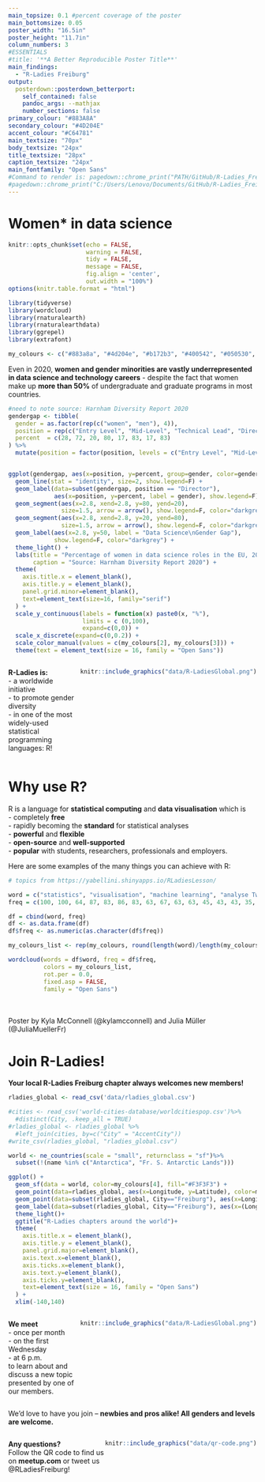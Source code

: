 ```yaml
---
main_topsize: 0.1 #percent coverage of the poster
main_bottomsize: 0.05
poster_width: "16.5in"
poster_height: "11.7in"
column_numbers: 3
#ESSENTIALS
#title: '**A Better Reproducible Poster Title**'
main_findings:
  - "R-Ladies Freiburg" 
output: 
  posterdown::posterdown_betterport:
    self_contained: false
    pandoc_args: --mathjax
    number_sections: false
primary_colour: "#883A8A"
secondary_colour: "#4D204E"
accent_colour: "#C64781"
main_textsize: "70px"
body_textsize: "24px"
title_textsize: "28px"
caption_textsize: "24px"
main_fontfamily: "Open Sans"
#Command to render is: pagedown::chrome_print("PATH/GitHub/R-Ladies_Freiburg_Poster/RLadies_Freiburg_Poster.Rmd"
#pagedown::chrome_print("C:/Users/Lenovo/Documents/GitHub/R-Ladies_Freiburg_Poster/RLadies_Freiburg_Poster.Rmd"))
---
```

# Women* in data science {.mybreak}
```r
knitr::opts_chunk$set(echo = FALSE,
                      warning = FALSE,
                      tidy = FALSE,
                      message = FALSE,
                      fig.align = 'center',
                      out.width = "100%")
options(knitr.table.format = "html") 

library(tidyverse)
library(wordcloud)
library(rnaturalearth)
library(rnaturalearthdata)
library(ggrepel)
library(extrafont)

my_colours <- c("#883a8a", "#4d204e", "#b172b3", "#400542", "#050530", "#40407d", "#69589C", "#5339A0")
```
Even in 2020, **women and gender minorities are vastly underrepresented in data science and technology careers** - despite the fact that women make up **more than 50%** of undergraduate and graduate programs in most countries.  

```r
#need to note source: Harnham Diversity Report 2020
gendergap <- tibble(
  gender = as.factor(rep(c("women", "men"), 4)),
  position = rep(c("Entry Level", "Mid-Level", "Technical Lead", "Director"), each = 2),
  percent  = c(28, 72, 20, 80, 17, 83, 17, 83)
) %>%
  mutate(position = factor(position, levels = c("Entry Level", "Mid-Level", "Technical Lead", "Director")))


ggplot(gendergap, aes(x=position, y=percent, group=gender, color=gender)) +
  geom_line(stat = "identity", size=2, show.legend=F) +
  geom_label(data=subset(gendergap, position == "Director"), 
             aes(x=position, y=percent, label = gender), show.legend=F) +
  geom_segment(aes(x=2.8, xend=2.8, y=80, yend=20), 
               size=1.5, arrow = arrow(), show.legend=F, color="darkgrey")+
  geom_segment(aes(x=2.8, xend=2.8, y=20, yend=80), 
               size=1.5, arrow = arrow(), show.legend=F, color="darkgrey")+
  geom_label(aes(x=2.8, y=50, label = "Data Science\nGender Gap"), 
             show.legend=F, color="darkgrey") +
  theme_light() +
  labs(title = "Percentage of women in data science roles in the EU, 2020",
       caption = "Source: Harnham Diversity Report 2020") +
  theme(
    axis.title.x = element_blank(),
    axis.title.y = element_blank(),
    panel.grid.minor=element_blank(),
    text=element_text(size=16, family="serif")
  ) + 
  scale_y_continuous(labels = function(x) paste0(x, "%"),
                     limits = c (0,100),
                     expand=c(0,0)) +
  scale_x_discrete(expand=c(0,0.2)) + 
  scale_color_manual(values = c(my_colours[2], my_colours[3])) +
  theme(text = element_text(size = 16, family = "Open Sans"))
```

:::: {style="display: flex;"}

::: {}
**R-Ladies is:**  
  - a worldwide initiative   
  - to promote gender diversity  
  - in one of the most widely-used statistical programming languages: R!  
:::

::: {}
```r
knitr::include_graphics("data/R-LadiesGlobal.png")
```
:::

::::

# Why use R? {.mybreak}

R is a language for **statistical computing** and **data visualisation** which is  
- completely **free**  
- rapidly becoming the **standard** for statistical analyses  
- **powerful** and **flexible**  
- **open-source** and **well-supported**  
- **popular** with students, researchers, professionals and employers.  

Here are some examples of the many things you can achieve with R:  
```r
# topics from https://yabellini.shinyapps.io/RLadiesLesson/

word = c("statistics", "visualisation", "machine learning", "analyse Twitter", "sentiment analysis", "neural networks", "digital humanities", "web scraping", "interactive web apps", "distant reading", "graphs", "reproducible science", "deep learning", "geographical data", "data communication", "decision trees", "tidyverse", "data wrangling", "time series", "ggplot", "statistics", "data", "modeling", "design", "analysis", "results")
freq = c(100, 100, 64, 87, 83, 86, 83, 63, 67, 63, 63, 45, 43, 43, 35, 33, 34, 33, 35, 34, 36, 33, 34, 36, 31, 35)

df = cbind(word, freq)
df <- as.data.frame(df)
df$freq <- as.numeric(as.character(df$freq))

my_colours_list <- rep(my_colours, round(length(word)/length(my_colours)))

wordcloud(words = df$word, freq = df$freq,
          colors = my_colours_list,
          rot.per = 0.0,
          fixed.asp = FALSE,
          family = "Open Sans")
```
<br/>
<br/>
Poster by Kyla McConnell (@kylamcconnell) and Julia Müller (@JuliaMuellerFr)

# Join R-Ladies! {.mybreak}

**Your local R-Ladies Freiburg chapter always welcomes new members!**  

```r
rladies_global <- read_csv('data/rladies_global.csv') 

#cities <- read_csv('world-cities-database/worldcitiespop.csv')%>%
  #distinct(City, .keep_all = TRUE)
#rladies_global <- rladies_global %>%
  #left_join(cities, by=c("City" = "AccentCity"))
#write_csv(rladies_global, "rladies_global.csv")

world <- ne_countries(scale = "small", returnclass = "sf")%>%
  subset(!(name %in% c("Antarctica", "Fr. S. Antarctic Lands")))

ggplot() +
  geom_sf(data = world, color=my_colours[4], fill="#F3F3F3") +
  geom_point(data=rladies_global, aes(x=Longitude, y=Latitude), color=my_colours[3], size=1)+
  geom_point(data=subset(rladies_global, City=="Freiburg"), aes(x=Longitude, y=Latitude), color="#FCD112", size=3)+
  geom_label(data=subset(rladies_global, City=="Freiburg"), aes(x=(Longitude), y=(Latitude + 20), label = "Freiburg since 03/2019", color="#C64781"), show.legend=F) +
  theme_light()+
  ggtitle("R-Ladies chapters around the world")+
  theme(
    axis.title.x = element_blank(),
    axis.title.y = element_blank(),
    panel.grid.major=element_blank(), 
    axis.text.x=element_blank(),
    axis.ticks.x=element_blank(),
    axis.text.y=element_blank(),
    axis.ticks.y=element_blank(),
    text=element_text(size = 16, family = "Open Sans")
  ) +
  xlim(-140,140)
```

:::: {style="display: flex;"}

::: {}
**We meet**  
  - once per month  
  - on the first Wednesday  
  - at 6 p.m.  
to learn about and discuss a new topic presented by one of our members.

:::

::: {}
```r
knitr::include_graphics("data/R-LadiesGlobal.png")
```
:::

::::

We'd love to have you join -- **newbies and pros alike! All genders and levels are welcome.**  

:::: {style="display: flex;"}

::: {}
**Any questions?**  
Follow the QR code to find us on **meetup.com** or tweet us @RLadiesFreiburg!  
:::

::: {}
```r
knitr::include_graphics("data/qr-code.png")
```
:::

::::
